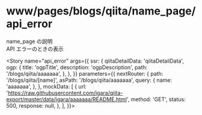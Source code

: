 
<Meta
  title="www/pages/blogs/qiita/name_page/api_error"
  component={BlogsQiitaNamePage}
  decorators={[withMock]}
/>

# www/pages/blogs/qiita/name_page/api_error

name_page の説明  
API エラーのときの表示

<Story
  name="api_error"
  args={{
    ssr: {
      qiitaDetailData: 'qiitaDetailData',
      ogp: {
        title: 'ogpTitle',
        description: 'ogpDescription',
        path: '/blogs/qiita/aaaaaaa',
      },
    },
  }}
  parameters={{
    nextRouter: {
      path: '/blogs/qiita/[name]',
      asPath: '/blogs/qiita/aaaaaaa',
      query: {
        name: 'aaaaaaa',
      },
    },
    mockData: [
      {
        url: 'https://raw.githubusercontent.com/igara/qiita-export/master/data/igara/aaaaaaa/README.html',
        method: 'GET',
        status: 500,
        response: null,
      },
    ],
  }}></Story>

<Source>
  <BlogsQiitaNamePage />
</Source>

<Props story="api_error" />

